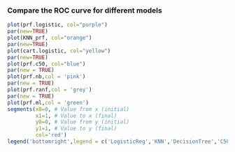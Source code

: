 ### Compare the ROC curve for different models
```r
plot(prf.logistic, col="purple")
par(new=TRUE)
plot(KNN_prf, col="orange")
par(new=TRUE)
plot(cart.logistic, col="yellow")
par(new=TRUE)
plot(prf.c50, col="blue")
par(new = TRUE)
plot(prf.nb,col = 'pink')
par(new = TRUE)
plot(prf.ranf,col = 'grey')
par(new = TRUE)
plot(prf.ml,col = 'green')
segments(x0=0, # Value from x (initial)
         x1=1, # Value to x (final)
         y0=0, # Value from y (initial)
         y1=1, # Value to y (final)
         col='red')
legend('bottomright',legend = c('LogisticReg','KNN','DecisionTree','C50','NaiveBayes','RandomForest','Mlregression'),lwd = c(2.5,2.5,2.5,2.5,2.5,2.5,2.5),col = c('purple','orange','yellow','blue','pink','grey','green'))

```

